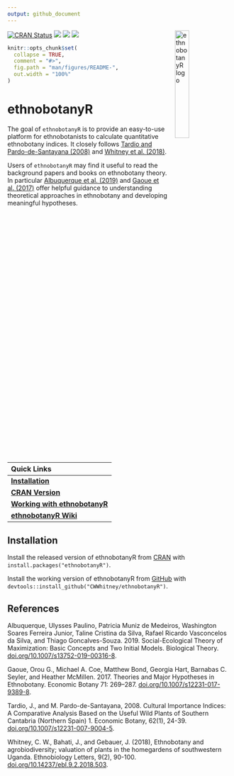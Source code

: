 ```yaml
---
output: github_document
---
```


<img src="vignettes/ethnobotanyR.png" alt="ethnobotanyR logo" align="right" width = "25%" height="25%"/>

<!-- README.md is generated from README.Rmd. Please edit that file -->
<!-- badges: start -->
[![CRAN Status](http://www.r-pkg.org/badges/version/ethnobotanyR?color=yellow)](https://cran.r-project.org/package=ethnobotanyR)
[![](http://cranlogs.r-pkg.org/badges/grand-total/ethnobotanyR?color=orange)](https://cran.r-project.org/package=ethnobotanyR)
[![](http://cranlogs.r-pkg.org/badges/ethnobotanyR?color=blue)](https://cran.r-project.org/package=ethnobotanyR)
[![](http://cranlogs.r-pkg.org/badges/last-week/ethnobotanyR?color=green)](https://cran.r-project.org/package=ethnobotanyR)
<!-- badges: end -->

```r
knitr::opts_chunk$set(
  collapse = TRUE,
  comment = "#>",
  fig.path = "man/figures/README-",
  out.width = "100%"
)
```

# ethnobotanyR


The goal of `ethnobotanyR` is to provide an easy-to-use platform for ethnobotanists to calculate quantitative ethnobotany indices. It closely follows [Tardio and Pardo-de-Santayana (2008)](https://doi.org/10.1007/s12231-007-9004-5) and [Whitney et al. (2018)](https://doi.org/10.14237/ebl.9.2.2018.503). 


Users of `ethnobotanyR` may find it useful to read the background papers and books on ethnobotany theory. In particular [Albuquerque et al. (2019)](https://doi.org/10.1007/s13752-019-00316-8) and [Gaoue et al. (2017)](https://doi.org/10.1007/s12231-017-9389-8) offer helpful guidance to understanding theoretical approaches in ethnobotany and developing meaningful hypotheses. 

<!-- Links: start -->
|   Quick Links  |
|:-------|
| [**Installation**](https://github.com/CWWhitney/ethnobotanyR#Installation) |
| [**CRAN Version**](https://cran.r-project.org/package=ethnobotanyR) |
| [**Working with ethnobotanyR**](http://htmlpreview.github.io/?https://github.com/CWWhitney/ethnobotanyR/blob/master/vignettes/ethnobotanyr_vignette.html) |
| [**ethnobotanyR Wiki**](https://github.com/CWWhitney/ethnobotanyR/wiki) |
<!-- Links: end -->


## Installation

Install the released version of ethnobotanyR from [CRAN](https://CRAN.R-project.org) with `install.packages("ethnobotanyR")`.

Install the working version of ethnobotanyR from [GitHub](https://github.com) with `devtools::install_github("CWWhitney/ethnobotanyR")`.

## References

Albuquerque, Ulysses Paulino, Patricia Muniz de Medeiros, Washington Soares Ferreira Junior, Taline Cristina da Silva, Rafael Ricardo Vasconcelos da Silva, and Thiago Goncalves-Souza. 2019. Social-Ecological Theory of Maximization: Basic Concepts and Two Initial Models. Biological Theory. [doi.org/10.1007/s13752-019-00316-8](https://doi.org/10.1007/s13752-019-00316-8).

Gaoue, Orou G., Michael A. Coe, Matthew Bond, Georgia Hart, Barnabas C. Seyler, and Heather McMillen. 2017. Theories and Major Hypotheses in Ethnobotany. Economic Botany 71: 269–287. [doi.org/10.1007/s12231-017-9389-8](https://doi.org/10.1007/s12231-017-9389-8).

Tardio, J., and M. Pardo-de-Santayana, 2008. Cultural Importance Indices: A Comparative Analysis Based on the Useful Wild Plants of Southern Cantabria (Northern Spain) 1. Economic Botany, 62(1), 24-39. [doi.org/10.1007/s12231-007-9004-5](https://doi.org/10.1007/s12231-007-9004-5).

Whitney, C. W., Bahati, J., and Gebauer, J. (2018), Ethnobotany and agrobiodiversity; valuation of plants in the homegardens of southwestern Uganda. Ethnobiology Letters, 9(2), 90-100. [doi.org/10.14237/ebl.9.2.2018.503](https://doi.org/10.14237/ebl.9.2.2018.503).
